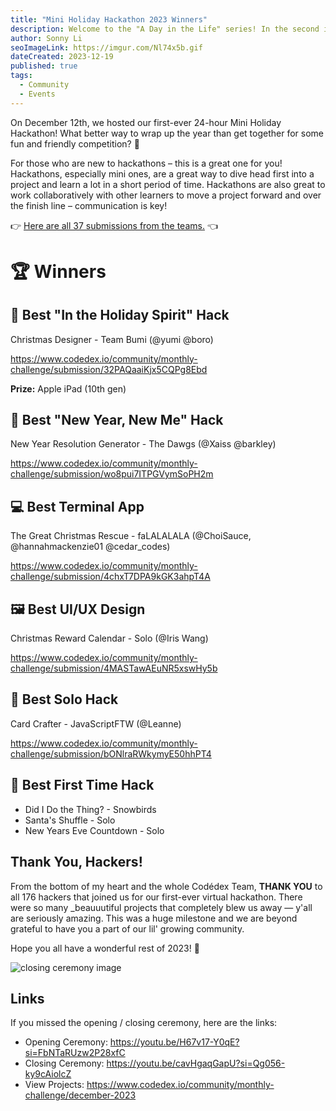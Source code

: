 ```yaml
---
title: "Mini Holiday Hackathon 2023 Winners"
description: Welcome to the "A Day in the Life" series! In the second issue, we are spotlighting Ellie Popoca, an Information Science and Game Design major at the University of Illinois Urbana-Champaign and an ex-Major League Hacking (MLH) coach, and our wonderful Curriculum Intern at Codédex this summer. ✨
author: Sonny Li
seoImageLink: https://imgur.com/Nl74x5b.gif
dateCreated: 2023-12-19
published: true
tags:
  - Community
  - Events
---
```


On December 12th, we hosted our first-ever 24-hour Mini Holiday Hackathon!  What better way to wrap up the year than get together for some fun and friendly competition? 🚀

For those who are new to hackathons – this is a great one for you! Hackathons, especially mini ones, are a great way to dive head first into a project and learn a lot in a short period of time. Hackathons are also great to work collaboratively with other learners to move a project forward and over the finish line – communication is key!

👉 [Here are all 37 submissions from the teams.](https://www.codedex.io/community/monthly-challenge/december-2023) 👈

# 🏆 Winners

## 🎄 Best "In the Holiday Spirit" Hack

Christmas Designer - Team Bumi (@yumi @boro)

https://www.codedex.io/community/monthly-challenge/submission/32PAQaaiKjx5CQPg8Ebd 

**Prize:** Apple iPad (10th gen)

## 🎊 Best "New Year, New Me" Hack

New Year Resolution Generator - The Dawgs (@Xaiss @barkley)

https://www.codedex.io/community/monthly-challenge/submission/wo8pui7ITPGVymSoPH2m

## 💻 Best Terminal App

The Great Christmas Rescue - faLALALALA (@ChoiSauce, @hannahmackenzie01 @cedar_codes)

https://www.codedex.io/community/monthly-challenge/submission/4chxT7DPA9kGK3ahpT4A

## 🖼️ Best UI/UX Design

Christmas Reward Calendar - Solo (@Iris Wang)

https://www.codedex.io/community/monthly-challenge/submission/4MASTawAEuNR5xswHy5b

## 🥇 Best Solo Hack

Card Crafter - JavaScriptFTW (@Leanne)

https://www.codedex.io/community/monthly-challenge/submission/bONlraRWkymyE50hhPT4

## 🌱 Best First Time Hack

- Did I Do the Thing? - Snowbirds
- Santa's Shuffle - Solo
- New Years Eve Countdown - Solo

## Thank You, Hackers!

From the bottom of my heart and the whole Codédex Team, **THANK YOU** to all 176 hackers that joined us for our first-ever virtual hackathon. There were so many _beauuutiful projects that completely blew us away — y'all are seriously amazing. This was a huge milestone and we are beyond grateful to have you a part of our lil' growing community.

Hope you all have a wonderful rest of 2023! 🫶

<img src="https://c.tenor.com/_LNGWobK5usAAAAd/tenor.gif" alt="closing ceremony image"/>

## Links

If you missed the opening / closing ceremony, here are the links:

- Opening Ceremony: https://youtu.be/H67v17-Y0qE?si=FbNTaRUzw2P28xfC
- Closing Ceremony: https://youtu.be/cavHgaqGapU?si=Qg056-ky9cAiolcZ
- View Projects: https://www.codedex.io/community/monthly-challenge/december-2023
